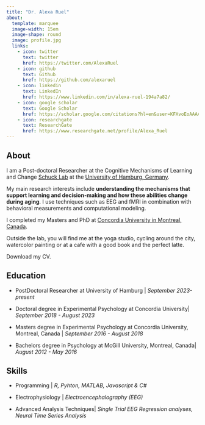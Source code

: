 ```yaml
---
title: "Dr. Alexa Ruel"
about:
  template: marquee
  image-width: 15em
  image-shape: round
  image: profile.jpg
  links:
    - icon: twitter
      text: twitter
      href: https://twitter.com/AlexaRuel
    - icon: github
      text: Github
      href: https://github.com/alexaruel
    - icon: linkedin
      text: LinkedIn
      href: https://www.linkedin.com/in/alexa-ruel-194a7a82/
    - icon: google scholar
      text: Google Scholar 
      href: https://scholar.google.com/citations?hl=en&user=KFXvoEoAAAAJ
    - icon: researchgate
      text: ResearchGate
      href: https://www.researchgate.net/profile/Alexa_Ruel
---
```


## About

I am a Post-doctoral Researcher at the Cognitive Mechanisms of Learning and Change [Schuck Lab](https://schucklab.gitlab.io/) at the [University of Hamburg, Germany](https://www.uni-hamburg.de/en.html).

My main research interests include **understanding the mechanisms that support learning and decision-making and how these abilities change during aging**. I use techniques such as EEG and fMRI in combination with behavioral measurements and computational modeling.

I completed my Masters and PhD at [Concordia University in Montreal, Canada](https://www.concordia.ca/).

Outside the lab, you will find me at the yoga studio, cycling around the city, watercolor painting or at a cafe with a good book and the perfect latte.

Download my CV.

## Education

-   PostDoctoral Researcher at University of Hamburg \| *September 2023-present*

-   Doctoral degree in Experimental Psychology at Concordia University\| *September 2018 - August 2023*

-   Masters degree in Experimental Psychology at Concordia University, Montreal, Canada \| *September 2016 - August 2018*

-   Bachelors degree in Psychology at McGill University, Montreal, Canada\| *August 2012 - May 2016*

## Skills

-   Programming \| *R, Pyhton, MATLAB, Javascript & C#*

-   Electrophysiology \| *Electroencephalography (EEG)*

-   Advanced Analysis Techniques\| *Single Trial EEG Regression analyses, Neural Time Series Analysis*
